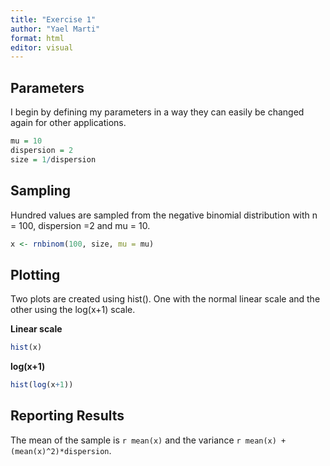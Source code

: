 ---
title: "Exercise 1"
author: "Yael Marti"
format: html
editor: visual
---

## Parameters

I begin by defining my parameters in a way they can easily be changed again for other applications.

```{r}
mu = 10
dispersion = 2
size = 1/dispersion
```

## Sampling

Hundred values are sampled from the negative binomial distribution with n = 100, dispersion =2 and mu = 10.

```{r}
x <- rnbinom(100, size, mu = mu)
```

## Plotting

Two plots are created using hist(). One with the normal linear scale and the other using the log(x+1) scale.

**Linear scale**

```{r}
hist(x)
```

**log(x+1)**

```{r}
hist(log(x+1))
```

## Reporting Results

The mean of the sample is `r mean(x)` and the variance `r mean(x) + (mean(x)^2)*dispersion`.

